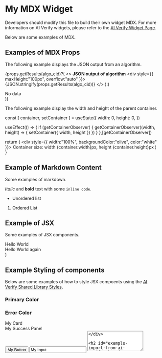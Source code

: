 # My MDX Widget

Developers should modify this file to build their own widget MDX. For more information on AI Verify widgets, please refer to the [AI Verify Widget Page](https://gitlab.com/imda_dsl/t2po/ai-verify/ai-verify-portal/aiverify-plugin/-/blob/main/docs/Widget.md).

Below are some examples of MDX.

## Examples of MDX Props

The following example displays the JSON output from an algorithm.


{props.getResults(algo_cid)?(
  <>
    <b>JSON output of algorithm</b>
    <div style={{ maxHeight:"100px", overflow:"auto" }}>{JSON.stringify(props.getResults(algo_cid))}</div>
  </>
):(
  <div>No data</div>
)}


The following example display the width and height of the parent container.

  const [ container, setContainer ] = useState({
    width: 0,
    height: 0,
  })

  useEffect(() => {
    if (getContainerObserver) {
      getContainerObserver((width, height) => {
        setContainer({
          width,
          height
        })
      })
    }
  },[getContainerObserver])

  return (
    <div style={{ width:"100%", backgroundColor:"olive", color:"white" }}>
      Container size: width {container.width}px, height {container.height}px
    </div>
  )
}

<DisplayWidgetSize getContainerObserver={props.getContainerObserver} />

## Example of Markdown Content

Some examples of markdown.

*Italic* and **bold** text with some `inline code`.
* Unordered list
1. Ordered List

## Example of JSX

Some examples of JSX components.

<div>Hello World</div>

  <div>Hello World again</div>
)

<HelloWorld />

## Example Styling of components

Below are some examples of how to style JSX compoents using the [AI Verify Shared Library Styles](https://github.com/aiverify-foundation/aiverify/tree/main/aiverify-shared-library/packages/styles).

<div style={{ display:"flex" }}>
  <h3 className="c-primary">Primary Color</h3>
  <h3 className="c-error">Error Color</h3>
</div>

<div className="aiv-card">My Card</div>
<div className="aiv-panel c-success">My Success Panel</div>

<div style={{ display:"flex", alignItems:"flex-start", width:"100%" }}>
  <button className="aiv-button">My Button</button>
  <input className="aiv-input" value="My Input" />
  <textarea rows="4" className="aiv-textarea" value="My Textarea" />
</div>

## Example Import from AI Verify Shared Library

Below is an example of how to add a [BarChart](https://github.com/aiverify-foundation/aiverify/tree/main/aiverify-shared-library/packages/charts#barchart) component from the [AI Verify Shared Charts Library](https://github.com/aiverify-foundation/aiverify/tree/main/aiverify-shared-library/packages/charts).


  {
    name: 'Page A',
    uv: 4000,
    pv: 2400,
    amt: 2400,
  },
  {
    name: 'Page B',
    uv: 3000,
    pv: 1398,
    amt: 2210,
  },
  {
    name: 'Page C',
    uv: 2000,
    pv: 9800,
    amt: 2290,
  },
  {
    name: 'Page D',
    uv: 2780,
    pv: 3908,
    amt: 2000,
  },
  {
    name: 'Page E',
    uv: 1890,
    pv: 4800,
    amt: 2181,
  },
  {
    name: 'Page F',
    uv: 2390,
    pv: 3800,
    amt: 2500,
  },
  {
    name: 'Page G',
    uv: 3490,
    pv: 4300,
    amt: 2100,
  },
];

<div style={{ width:"100%", height:"220px", padding:"10px" }}>
  <BarChart
    data={data01}
    xAxisDataKey="name"
    bars={[{ dataKey:"uv" }, { dataKey:"pv" }, { dataKey:"amt" }]}
  />
</div>